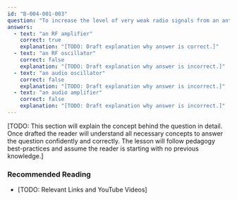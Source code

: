 ```yaml
---
id: "B-004-001-003"
question: "To increase the level of very weak radio signals from an antenna, you would use:"
answers:
  - text: "an RF amplifier"
    correct: true
    explanation: "[TODO: Draft explanation why answer is correct.]"
  - text: "an RF oscillator"
    correct: false
    explanation: "[TODO: Draft explanation why answer is incorrect.]"
  - text: "an audio oscillator"
    correct: false
    explanation: "[TODO: Draft explanation why answer is incorrect.]"
  - text: "an audio amplifier"
    correct: false
    explanation: "[TODO: Draft explanation why answer is incorrect.]"
---
```


[TODO: This section will explain the concept behind the question in detail. Once drafted the reader will understand all necessary concepts to answer the question confidently and correctly. The lesson will follow pedagogy best-practices and assume the reader is starting with no previous knowledge.]

### Recommended Reading

- [TODO: Relevant Links and YouTube Videos]
